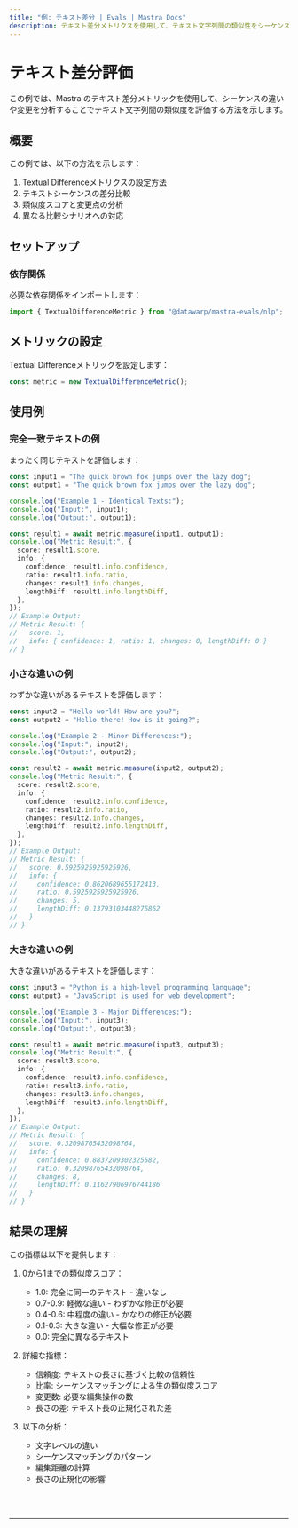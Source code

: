 ```yaml
---
title: "例: テキスト差分 | Evals | Mastra Docs"
description: テキスト差分メトリクスを使用して、テキスト文字列間の類似性をシーケンスの違いや変更点から評価する例です。
---
```



# テキスト差分評価

この例では、Mastra のテキスト差分メトリックを使用して、シーケンスの違いや変更を分析することでテキスト文字列間の類似度を評価する方法を示します。

## 概要

この例では、以下の方法を示します：

1. Textual Differenceメトリクスの設定方法
2. テキストシーケンスの差分比較
3. 類似度スコアと変更点の分析
4. 異なる比較シナリオへの対応

## セットアップ

### 依存関係

必要な依存関係をインポートします：

```typescript copy showLineNumbers filename="src/index.ts"
import { TextualDifferenceMetric } from "@datawarp/mastra-evals/nlp";
```

## メトリックの設定

Textual Differenceメトリックを設定します：

```typescript copy showLineNumbers{4} filename="src/index.ts"
const metric = new TextualDifferenceMetric();
```

## 使用例

### 完全一致テキストの例

まったく同じテキストを評価します：

```typescript copy showLineNumbers{7} filename="src/index.ts"
const input1 = "The quick brown fox jumps over the lazy dog";
const output1 = "The quick brown fox jumps over the lazy dog";

console.log("Example 1 - Identical Texts:");
console.log("Input:", input1);
console.log("Output:", output1);

const result1 = await metric.measure(input1, output1);
console.log("Metric Result:", {
  score: result1.score,
  info: {
    confidence: result1.info.confidence,
    ratio: result1.info.ratio,
    changes: result1.info.changes,
    lengthDiff: result1.info.lengthDiff,
  },
});
// Example Output:
// Metric Result: {
//   score: 1,
//   info: { confidence: 1, ratio: 1, changes: 0, lengthDiff: 0 }
// }
```

### 小さな違いの例

わずかな違いがあるテキストを評価します：

```typescript copy showLineNumbers{26} filename="src/index.ts"
const input2 = "Hello world! How are you?";
const output2 = "Hello there! How is it going?";

console.log("Example 2 - Minor Differences:");
console.log("Input:", input2);
console.log("Output:", output2);

const result2 = await metric.measure(input2, output2);
console.log("Metric Result:", {
  score: result2.score,
  info: {
    confidence: result2.info.confidence,
    ratio: result2.info.ratio,
    changes: result2.info.changes,
    lengthDiff: result2.info.lengthDiff,
  },
});
// Example Output:
// Metric Result: {
//   score: 0.5925925925925926,
//   info: {
//     confidence: 0.8620689655172413,
//     ratio: 0.5925925925925926,
//     changes: 5,
//     lengthDiff: 0.13793103448275862
//   }
// }
```

### 大きな違いの例

大きな違いがあるテキストを評価します：

```typescript copy showLineNumbers{45} filename="src/index.ts"
const input3 = "Python is a high-level programming language";
const output3 = "JavaScript is used for web development";

console.log("Example 3 - Major Differences:");
console.log("Input:", input3);
console.log("Output:", output3);

const result3 = await metric.measure(input3, output3);
console.log("Metric Result:", {
  score: result3.score,
  info: {
    confidence: result3.info.confidence,
    ratio: result3.info.ratio,
    changes: result3.info.changes,
    lengthDiff: result3.info.lengthDiff,
  },
});
// Example Output:
// Metric Result: {
//   score: 0.32098765432098764,
//   info: {
//     confidence: 0.8837209302325582,
//     ratio: 0.32098765432098764,
//     changes: 8,
//     lengthDiff: 0.11627906976744186
//   }
// }
```

## 結果の理解

この指標は以下を提供します：

1. 0から1までの類似度スコア：

   - 1.0: 完全に同一のテキスト - 違いなし
   - 0.7-0.9: 軽微な違い - わずかな修正が必要
   - 0.4-0.6: 中程度の違い - かなりの修正が必要
   - 0.1-0.3: 大きな違い - 大幅な修正が必要
   - 0.0: 完全に異なるテキスト

2. 詳細な指標：

   - 信頼度: テキストの長さに基づく比較の信頼性
   - 比率: シーケンスマッチングによる生の類似度スコア
   - 変更数: 必要な編集操作の数
   - 長さの差: テキスト長の正規化された差

3. 以下の分析：
   - 文字レベルの違い
   - シーケンスマッチングのパターン
   - 編集距離の計算
   - 長さの正規化の影響

<br />
<br />
<hr className="dark:border-[#404040] border-gray-300" />
<br />
<br />
<GithubLink
  link={
    "https://github.com/mastra-ai/mastra/blob/main/examples/basics/evals/textual-difference"
  }
/>
